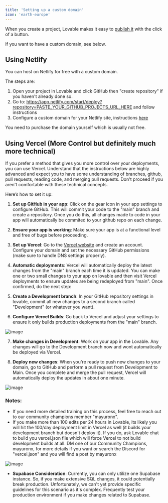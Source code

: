 ```yaml
---
title: 'Setting up a custom domain'
icon: 'earth-europe'
---
```


When you create a project, Lovable makes it easy to [publish it](../features/deploy) with the click of a button.

If you want to have a custom domain, see below.

## Using Netlify

You can host on Netlify for free with a custom domain.

The steps are:

1. Open your project in Lovable and click GitHub then "create repository" if you haven't already done so.
2. Go to: https://app.netlify.com/start/deploy?repository=PASTE_YOUR_GITHUB_PROJECTS_URL_HERE and follow instructions
3. Configure a custom domain for your Netlify site, instructions [here](https://docs.netlify.com/domains-https/custom-domains/#assign-a-domain-to-a-production-site)

<Note>
  You need to purchase the domain yourself which is usually not free.
</Note>

## Using Vercel (More Control but definitely much more technical)

If you prefer a method that gives you more control over your deployments, you can use Vercel. Understand that the instructions below are highly advanced and expect you to have some understanding of branches, github, pull requests, reading code, and merging pull requests. Don't proceed if you aren't comfortable with these technical concepts.

Here’s how to set it up:

1. **Set up GitHub in your app**: Click on the gear icon in your app settings to configure GitHub. This will commit your code to the "main" branch and create a repository. Once you do this, all changes made to code in your app will automatically be commited to your github repo on each change.
   
2. **Ensure your app is working**: Make sure your app is at a functional level and free of bugs before proceeding.

3. **Set up Vercel**: Go to the [Vercel website](https://vercel.com/) and create an account. Configure your domain and set the necessary GitHub permissions (make sure to handle DNS settings properly).

4. **Automatic deployments**: Vercel will automatically deploy the latest changes from the "main" branch each time it is updated. You can make one or two small changes to your app on lovable and then visit Vercel deployments to ensure updates are being redeployed from "main". Once confirmed, do the next step:

5. **Create a Development branch**: In your GitHub repository settings in lovable, commit all new changes to a second branch called "Development" (or whatever you want).

6. **Configure Vercel Builds**: Go back to Vercel and adjust your settings to ensure it only builds production deployments from the "main" branch. 

![image](https://github.com/user-attachments/assets/08f6cd18-5d12-44da-a2cf-c07687eeab44)

7. **Make changes in Development**: Work on your app in the Lovable. Any changes will go to the Development branch now and wont automatically be deployed via Vercel.

8. **Deploy new changes**: When you're ready to push new changes to your domain, go to GitHub and perform a pull request from Development to Main. Once you complete and merge the pull request, Vercel will automatically deploy the updates in about one minute. 

![image](https://github.com/user-attachments/assets/77244d5d-f9e1-4e5b-b372-5e1ea4003d63)


### Notes:

- If you need more detailed training on this process, feel free to reach out to our community champions member "mayuronx".
- If you make more than 100 edits per 24 hours in Lovable, its likely you will hit the 100/day deployment limit in Vercel as well (it builds your development branch but doesn't deploy it). If you do, ask Lovable chat to build you vercel.json file which will force Vercel to not build development builds at all. DM one of our Community Champions, mayuronx, for more details if you want or search the Discord for "vercel.json" and you will find a post by mayuronx

![image](https://github.com/user-attachments/assets/1b29581f-0942-432b-af30-71be43a921db)

- **Supabase Consideration**: Currently, you can only utilize one Supabase instance. So, if you make extensive SQL changes, it could potentially break production. Unfortunately, we can't yet provide specific guidelines for this scenario as it's complex. Frequently test your production environment if you make changes related to Supabase.

